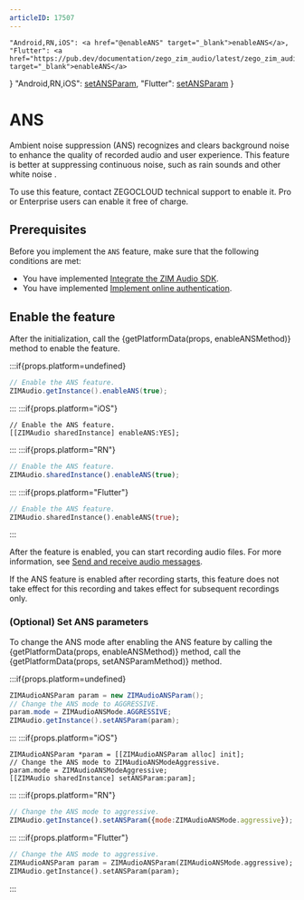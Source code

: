 ```yaml
---
articleID: 17507
---
```




    "Android,RN,iOS": <a href="@enableANS" target="_blank">enableANS</a>,
    "Flutter": <a href="https://pub.dev/documentation/zego_zim_audio/latest/zego_zim_audio/ZIMAudio/enableANS.html" target="_blank">enableANS</a>
}
    "Android,RN,iOS": <a href="@setANSParam" target="_blank">setANSParam</a>,
    "Flutter": <a href="https://pub.dev/documentation/zego_zim_audio/latest/zego_zim_audio/ZIMAudio/setANSParam.html" target="_blank">setANSParam</a>
}

# ANS


Ambient noise suppression (ANS) recognizes and clears background noise to enhance the quality of recorded audio and user experience. This feature is better at suppressing continuous noise, such as rain sounds and other white noise .

<Warning title="注意">
To use this feature, contact ZEGOCLOUD technical support to enable it. Pro or Enterprise users can enable it free of charge.
</Warning>

## Prerequisites

Before you implement the `ANS` feature, make sure that the following conditions are met:
- You have implemented [Integrate the ZIM Audio SDK](./Integrate%20the%20ZIM%20Audio%20SDK.mdx).
- You have implemented [Implement online authentication](./Implement%20online%20authentication.mdx).


## Enable the feature

After the initialization, call the {getPlatformData(props, enableANSMethod)} method to enable the feature.

:::if{props.platform=undefined}
```java
// Enable the ANS feature.
ZIMAudio.getInstance().enableANS(true);
```
:::
:::if{props.platform="iOS"}
```objc
// Enable the ANS feature.
[[ZIMAudio sharedInstance] enableANS:YES];
```
:::
:::if{props.platform="RN"}
```javascript
// Enable the ANS feature.
ZIMAudio.sharedInstance().enableANS(true);
```
:::
:::if{props.platform="Flutter"}
```dart
// Enable the ANS feature.
ZIMAudio.sharedInstance().enableANS(true);
```
:::

After the feature is enabled, you can start recording audio files. For more information, see [Send and receive audio messages](./Send%20and%20receive%20audio%20messages.mdx#4-record-an-audio-file).

<Note title="说明">
If the ANS feature is enabled after recording starts, this feature does not take effect for this recording and takes effect for subsequent recordings only.
</Note>


### (Optional) Set ANS parameters

To change the ANS mode after enabling the ANS feature by calling the {getPlatformData(props, enableANSMethod)} method, call the {getPlatformData(props, setANSParamMethod)} method.

:::if{props.platform=undefined}
```java
ZIMAudioANSParam param = new ZIMAudioANSParam();
// Change the ANS mode to AGGRESSIVE.
param.mode = ZIMAudioANSMode.AGGRESSIVE;
ZIMAudio.getInstance().setANSParam(param);
```
:::
:::if{props.platform="iOS"}
```objc
ZIMAudioANSParam *param = [[ZIMAudioANSParam alloc] init];
// Change the ANS mode to ZIMAudioANSModeAggressive.
param.mode = ZIMAudioANSModeAggressive;
[[ZIMAudio sharedInstance] setANSParam:param];

```
:::
:::if{props.platform="RN"}
```javascript
// Change the ANS mode to aggressive.
ZIMAudio.getInstance().setANSParam({mode:ZIMAudioANSMode.aggressive});
```
:::
:::if{props.platform="Flutter"}
```dart
// Change the ANS mode to aggressive.
ZIMAudioANSParam param = ZIMAudioANSParam(ZIMAudioANSMode.aggressive);
ZIMAudio.getInstance().setANSParam(param);
```
:::
